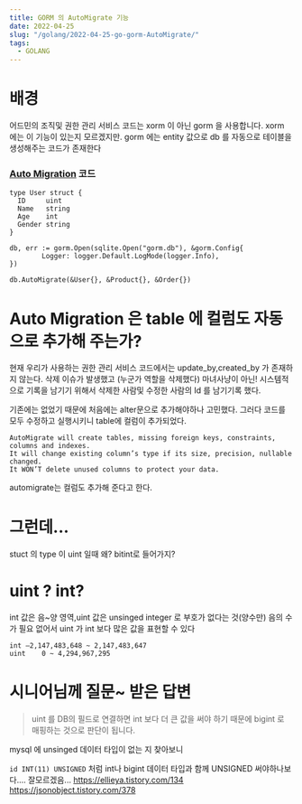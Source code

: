 ```yaml
---
title: GORM 의 AutoMigrate 기능 
date: 2022-04-25
slug: "/golang/2022-04-25-go-gorm-AutoMigrate/"
tags:
  - GOLANG
---
```


# 배경

어드민의 조직및 권한 관리 서비스 코드는 xorm 이 아닌 gorm 을 사용합니다.
xorm 에는 이 기능이 있는지 모르겠지만.
gorm 에는 entity 값으로 db 를 자동으로 테이블을 생성해주는 코드가 존재한다


### [Auto Migration](https://gorm.io/docs/migration.html) 코드

```
type User struct {
  ID     uint
  Name   string
  Age    int
  Gender string
}
```
```
db, err := gorm.Open(sqlite.Open("gorm.db"), &gorm.Config{
		Logger: logger.Default.LogMode(logger.Info),
})
  
db.AutoMigrate(&User{}, &Product{}, &Order{})
```

# Auto Migration 은 table 에 컬럼도 자동으로 추가해 주는가?

현재 우리가 사용하는 권한 관리 서비스 코드에서는 update_by,created_by 가 존재하지 않는다.
삭제 이슈가 발생했고 (누군가 역할을 삭제했다)
마녀사냥이 아닌! 시스템적으로 기록을 남기기 위해서 삭제한 사람및 수정한 사람의 Id 를 남기기록 했다.

기존에는 없었기 때문에 처음에는 alter문으로 추가해야하나 고민했다.
그러다 코드를 모두 수정하고 실행시키니 table에 컬럼이 추가되었다.

```
AutoMigrate will create tables, missing foreign keys, constraints, columns and indexes. 
It will change existing column’s type if its size, precision, nullable changed.
It WON’T delete unused columns to protect your data.
```
automigrate는 컬럼도 추가해 준다고 한다.

# 그런데...
stuct 의 type 이 uint 일때 왜? bitint로 들어가지?

# uint ? int?
int 값은 음~양 영역,uint 값은 unsinged integer 로 부호가 없다는 것(양수만)
음의 수가 필요 없어서 uint 가 int 보다 많은 값을 표현할 수 있다
```
int	–2,147,483,648 ~ 2,147,483,647
uint	0 ~ 4,294,967,295
```

# 시니어님께 질문~ 받은 답변
> uint 를 DB의 필드로 연결하면 int 보다 더 큰 값을 써야 하기 때문에 bigint 로 매핑하는 것으로 판단이 됩니다.

mysql 에 unsinged 데이터 타입이 없는 지 찾아보니

`id INT(11) UNSIGNED` 처럼  int나 bigint 데이터 타입과 함께 UNSIGNED 써야하나보다....
잘모르겠음...
https://ellieya.tistory.com/134
https://jsonobject.tistory.com/378



